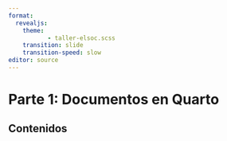 ```yaml
---
format:
  revealjs:
    theme: 
           - taller-elsoc.scss 
    transition: slide
    transition-speed: slow
editor: source  
---
```



# Parte 1: Documentos en Quarto

## Contenidos

